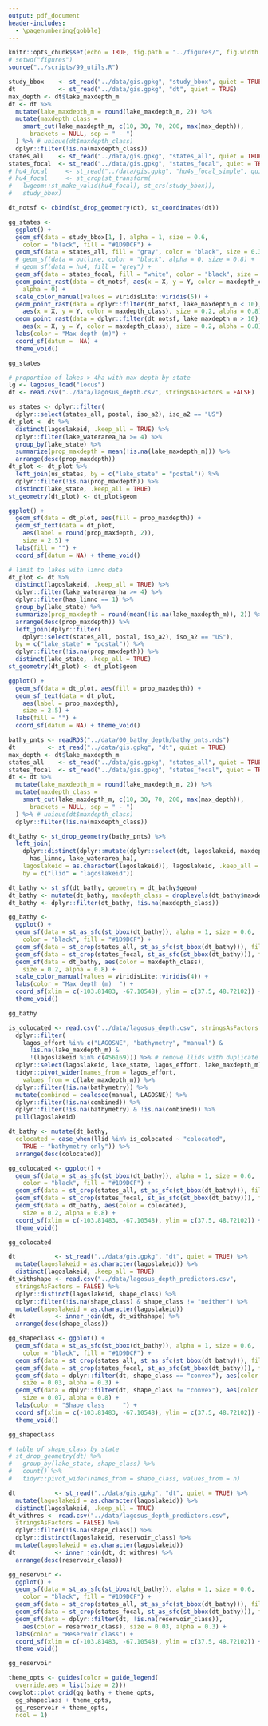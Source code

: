 ```yaml
---
output: pdf_document
header-includes: 
  - \pagenumbering{gobble}
---
```


```r
knitr::opts_chunk$set(echo = TRUE, fig.path = "../figures/", fig.width = 6.5, fig.height = 4.5)
# setwd("figures")
source("../scripts/99_utils.R")
```

```r
study_bbox    <- st_read("../data/gis.gpkg", "study_bbox", quiet = TRUE)
dt            <- st_read("../data/gis.gpkg", "dt", quiet = TRUE)
max_depth <- dt$lake_maxdepth_m
dt <- dt %>%
  mutate(lake_maxdepth_m = round(lake_maxdepth_m, 2)) %>%
  mutate(maxdepth_class =
    smart_cut(lake_maxdepth_m, c(10, 30, 70, 200, max(max_depth)),
      brackets = NULL, sep = " - ")
  ) %>% # unique(dt$maxdepth_class)
  dplyr::filter(!is.na(maxdepth_class))
states_all    <- st_read("../data/gis.gpkg", "states_all", quiet = TRUE)
states_focal  <- st_read("../data/gis.gpkg", "states_focal", quiet = TRUE)
# hu4_focal     <- st_read("../data/gis.gpkg", "hu4s_focal_simple", quiet = TRUE)
# hu4_focal     <- st_crop(st_transform(
#   lwgeom::st_make_valid(hu4_focal), st_crs(study_bbox)),
#   study_bbox)

dt_notsf <- cbind(st_drop_geometry(dt), st_coordinates(dt))

gg_states <-
  ggplot() +
  geom_sf(data = study_bbox[1, ], alpha = 1, size = 0.6,
    color = "black", fill = "#1D9DCF") +
  geom_sf(data = states_all, fill = "gray", color = "black", size = 0.3) +
  # geom_sf(data = outline, color = "black", alpha = 0, size = 0.8) +
  # geom_sf(data = hu4, fill = "grey") +
  geom_sf(data = states_focal, fill = "white", color = "black", size = 0.4) +
  geom_point_rast(data = dt_notsf, aes(x = X, y = Y, color = maxdepth_class),
    alpha = 0) +
  scale_color_manual(values = viridisLite::viridis(5)) +
  geom_point_rast(data = dplyr::filter(dt_notsf, lake_maxdepth_m < 10),
    aes(x = X, y = Y, color = maxdepth_class), size = 0.2, alpha = 0.8) +
  geom_point_rast(data = dplyr::filter(dt_notsf, lake_maxdepth_m > 10),
    aes(x = X, y = Y, color = maxdepth_class), size = 0.2, alpha = 0.8) +
  labs(color = "Max depth (m)") +
  coord_sf(datum =  NA) +
  theme_void()

gg_states
```

```r
# proportion of lakes > 4ha with max depth by state
lg <- lagosus_load("locus")
dt <- read.csv("../data/lagosus_depth.csv", stringsAsFactors = FALSE)

us_states <- dplyr::filter(
  dplyr::select(states_all, postal, iso_a2), iso_a2 == "US")
dt_plot <- dt %>%
  distinct(lagoslakeid, .keep_all = TRUE) %>%
  dplyr::filter(lake_waterarea_ha >= 4) %>%
  group_by(lake_state) %>%
  summarize(prop_maxdepth = mean(!is.na(lake_maxdepth_m))) %>%
  arrange(desc(prop_maxdepth))
dt_plot <- dt_plot %>%
  left_join(us_states, by = c("lake_state" = "postal")) %>%
  dplyr::filter(!is.na(prop_maxdepth)) %>%
  distinct(lake_state, .keep_all = TRUE)
st_geometry(dt_plot) <- dt_plot$geom

ggplot() +
  geom_sf(data = dt_plot, aes(fill = prop_maxdepth)) +
  geom_sf_text(data = dt_plot,
    aes(label = round(prop_maxdepth, 2)),
    size = 2.5) +
  labs(fill = "") +
  coord_sf(datum = NA) + theme_void()

# limit to lakes with limno data
dt_plot <- dt %>%
  distinct(lagoslakeid, .keep_all = TRUE) %>%
  dplyr::filter(lake_waterarea_ha >= 4) %>%
  dplyr::filter(has_limno == 1) %>%
  group_by(lake_state) %>%
  summarize(prop_maxdepth = round(mean(!is.na(lake_maxdepth_m)), 2)) %>%
  arrange(desc(prop_maxdepth)) %>%
  left_join(dplyr::filter(
    dplyr::select(states_all, postal, iso_a2), iso_a2 == "US"),
  by = c("lake_state" = "postal")) %>%
  dplyr::filter(!is.na(prop_maxdepth)) %>%
  distinct(lake_state, .keep_all = TRUE)
st_geometry(dt_plot) <- dt_plot$geom

ggplot() +
  geom_sf(data = dt_plot, aes(fill = prop_maxdepth)) +
  geom_sf_text(data = dt_plot,
    aes(label = prop_maxdepth),
    size = 2.5) +
  labs(fill = "") +
  coord_sf(datum = NA) + theme_void()
```

```r
bathy_pnts <- readRDS("../data/00_bathy_depth/bathy_pnts.rds")
dt         <- st_read("../data/gis.gpkg", "dt", quiet = TRUE)
max_depth <- dt$lake_maxdepth_m
states_all    <- st_read("../data/gis.gpkg", "states_all", quiet = TRUE)
states_focal  <- st_read("../data/gis.gpkg", "states_focal", quiet = TRUE)
dt <- dt %>%
  mutate(lake_maxdepth_m = round(lake_maxdepth_m, 2)) %>%
  mutate(maxdepth_class =
    smart_cut(lake_maxdepth_m, c(10, 30, 70, 200, max(max_depth)),
      brackets = NULL, sep = " - ")
  ) %>% # unique(dt$maxdepth_class)
  dplyr::filter(!is.na(maxdepth_class))

dt_bathy <- st_drop_geometry(bathy_pnts) %>%
  left_join(
    dplyr::distinct(dplyr::mutate(dplyr::select(dt, lagoslakeid, maxdepth_class,
      has_limno, lake_waterarea_ha),
    lagoslakeid = as.character(lagoslakeid)), lagoslakeid, .keep_all = TRUE),
    by = c("llid" = "lagoslakeid"))

dt_bathy <- st_sf(dt_bathy, geometry = dt_bathy$geom)
dt_bathy <- mutate(dt_bathy, maxdepth_class = droplevels(dt_bathy$maxdepth_class))
dt_bathy <- dplyr::filter(dt_bathy, !is.na(maxdepth_class))

gg_bathy <-
  ggplot() +
  geom_sf(data = st_as_sfc(st_bbox(dt_bathy)), alpha = 1, size = 0.6,
    color = "black", fill = "#1D9DCF") +
  geom_sf(data = st_crop(states_all, st_as_sfc(st_bbox(dt_bathy))), fill = "gray", color = "black", size = 0.3) +
  geom_sf(data = st_crop(states_focal, st_as_sfc(st_bbox(dt_bathy))), fill = "white", color = "black", size = 0.4) +
  geom_sf(data = dt_bathy, aes(color = maxdepth_class),
    size = 0.2, alpha = 0.8) +
  scale_color_manual(values = viridisLite::viridis(4)) +
  labs(color = "Max depth (m)  ") +
  coord_sf(xlim = c(-103.81483, -67.10548), ylim = c(37.5, 48.72102)) +
  theme_void()

gg_bathy
```

```r
is_colocated <- read.csv("../data/lagosus_depth.csv", stringsAsFactors = FALSE) %>%
  dplyr::filter(
    lagos_effort %in% c("LAGOSNE", "bathymetry", "manual") &
      !is.na(lake_maxdepth_m) &
      !(lagoslakeid %in% c(456169))) %>% # remove llids with duplicate manual depth)
  dplyr::select(lagoslakeid, lake_state, lagos_effort, lake_maxdepth_m) %>%
  tidyr::pivot_wider(names_from = lagos_effort,
    values_from = c(lake_maxdepth_m)) %>%
  dplyr::filter(!is.na(bathymetry)) %>%
  mutate(combined = coalesce(manual, LAGOSNE)) %>%
  dplyr::filter(!is.na(combined)) %>%
  dplyr::filter(!is.na(bathymetry) & !is.na(combined)) %>%
  pull(lagoslakeid)

dt_bathy <- mutate(dt_bathy,
  colocated = case_when(llid %in% is_colocated ~ "colocated",
    TRUE ~ "bathymetry only")) %>%
  arrange(desc(colocated))

gg_colocated <- ggplot() +
  geom_sf(data = st_as_sfc(st_bbox(dt_bathy)), alpha = 1, size = 0.6,
    color = "black", fill = "#1D9DCF") +
  geom_sf(data = st_crop(states_all, st_as_sfc(st_bbox(dt_bathy))), fill = "gray", color = "black", size = 0.3) +
  geom_sf(data = st_crop(states_focal, st_as_sfc(st_bbox(dt_bathy))), fill = "white", color = "black", size = 0.4) +
  geom_sf(data = dt_bathy, aes(color = colocated),
    size = 0.2, alpha = 0.8) +
  coord_sf(xlim = c(-103.81483, -67.10548), ylim = c(37.5, 48.72102)) +
  theme_void()

gg_colocated
```

```r
dt           <- st_read("../data/gis.gpkg", "dt", quiet = TRUE) %>%
  mutate(lagoslakeid = as.character(lagoslakeid)) %>%
  distinct(lagoslakeid, .keep_all = TRUE)
dt_withshape <- read.csv("../data/lagosus_depth_predictors.csv",
  stringsAsFactors = FALSE) %>%
  dplyr::distinct(lagoslakeid, shape_class) %>%
  dplyr::filter(!is.na(shape_class) & shape_class != "neither") %>%
  mutate(lagoslakeid = as.character(lagoslakeid))
dt           <- inner_join(dt, dt_withshape) %>%
  arrange(desc(shape_class))

gg_shapeclass <- ggplot() +
  geom_sf(data = st_as_sfc(st_bbox(dt_bathy)), alpha = 1, size = 0.6,
    color = "black", fill = "#1D9DCF") +
  geom_sf(data = st_crop(states_all, st_as_sfc(st_bbox(dt_bathy))), fill = "gray", color = "black", size = 0.3) +
  geom_sf(data = st_crop(states_focal, st_as_sfc(st_bbox(dt_bathy))), fill = "white", color = "black", size = 0.4) +
  geom_sf(data = dplyr::filter(dt, shape_class == "convex"), aes(color = shape_class),
    size = 0.03, alpha = 0.3) +
  geom_sf(data = dplyr::filter(dt, shape_class != "convex"), aes(color = shape_class),
    size = 0.07, alpha = 0.8) +
  labs(color = "Shape class     ") +
  coord_sf(xlim = c(-103.81483, -67.10548), ylim = c(37.5, 48.72102)) +
  theme_void()

gg_shapeclass

# table of shape_class by state
# st_drop_geometry(dt) %>%
#   group_by(lake_state, shape_class) %>%
#   count() %>%
#   tidyr::pivot_wider(names_from = shape_class, values_from = n)
```

```r
dt           <- st_read("../data/gis.gpkg", "dt", quiet = TRUE) %>%
  mutate(lagoslakeid = as.character(lagoslakeid)) %>%
  distinct(lagoslakeid, .keep_all = TRUE)
dt_withres <- read.csv("../data/lagosus_depth_predictors.csv",
  stringsAsFactors = FALSE) %>%
  dplyr::filter(!is.na(shape_class)) %>%
  dplyr::distinct(lagoslakeid, reservoir_class) %>%
  mutate(lagoslakeid = as.character(lagoslakeid))
dt           <- inner_join(dt, dt_withres) %>%
  arrange(desc(reservoir_class))

gg_reservoir <-
  ggplot() +
  geom_sf(data = st_as_sfc(st_bbox(dt_bathy)), alpha = 1, size = 0.6,
    color = "black", fill = "#1D9DCF") +
  geom_sf(data = st_crop(states_all, st_as_sfc(st_bbox(dt_bathy))), fill = "gray", color = "black", size = 0.3) +
  geom_sf(data = st_crop(states_focal, st_as_sfc(st_bbox(dt_bathy))), fill = "white", color = "black", size = 0.4) +
  geom_sf(data = dplyr::filter(dt, !is.na(reservoir_class)),
    aes(color = reservoir_class), size = 0.03, alpha = 0.3) +
  labs(color = "Reservoir class") +
  coord_sf(xlim = c(-103.81483, -67.10548), ylim = c(37.5, 48.72102)) +
  theme_void()

gg_reservoir
```

```r
theme_opts <- guides(color = guide_legend(
  override.aes = list(size = 2)))
cowplot::plot_grid(gg_bathy + theme_opts,
  gg_shapeclass + theme_opts,
  gg_reservoir + theme_opts,
  ncol = 1)
```
